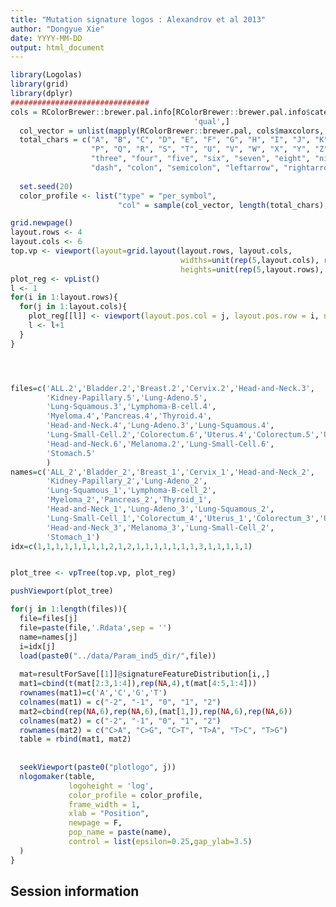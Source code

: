 ```yaml
---
title: "Mutation signature logos : Alexandrov et al 2013"
author: "Dongyue Xie"
date: YYYY-MM-DD
output: html_document
---
```


```r
library(Logolas)
library(grid)
library(dplyr)
###############################
cols = RColorBrewer::brewer.pal.info[RColorBrewer::brewer.pal.info$category == 
                                         'qual',]
  col_vector = unlist(mapply(RColorBrewer::brewer.pal, cols$maxcolors, rownames(cols)))
  total_chars = c("A", "B", "C", "D", "E", "F", "G", "H", "I", "J", "K", "L", "M", "N", "O",
                  "P", "Q", "R", "S", "T", "U", "V", "W", "X", "Y", "Z", "zero", "one", "two",
                  "three", "four", "five", "six", "seven", "eight", "nine", "dot", "comma",
                  "dash", "colon", "semicolon", "leftarrow", "rightarrow")
  
  set.seed(20)
  color_profile <- list("type" = "per_symbol",
                        "col" = sample(col_vector, length(total_chars), replace=FALSE))

grid.newpage()
layout.rows <- 4
layout.cols <- 6
top.vp <- viewport(layout=grid.layout(layout.rows, layout.cols,
                                      widths=unit(rep(5,layout.cols), rep("null", 2)),
                                      heights=unit(rep(5,layout.rows), rep("null", 1))))
plot_reg <- vpList()
l <- 1
for(i in 1:layout.rows){
  for(j in 1:layout.cols){
    plot_reg[[l]] <- viewport(layout.pos.col = j, layout.pos.row = i, name = paste0("plotlogo", l))
    l <- l+1
  }
}




files=c('ALL.2','Bladder.2','Breast.2','Cervix.2','Head-and-Neck.3',
        'Kidney-Papillary.5','Lung-Adeno.5',
        'Lung-Squamous.3','Lymphoma-B-cell.4',
        'Myeloma.4','Pancreas.4','Thyroid.4',
        'Head-and-Neck.4','Lung-Adeno.3','Lung-Squamous.4',
        'Lung-Small-Cell.2','Colorectum.6','Uterus.4','Colorectum.5','Uterus.6',
        'Head-and-Neck.6','Melanoma.2','Lung-Small-Cell.6',
        'Stomach.5'
        )
names=c('ALL_2','Bladder_2','Breast_1','Cervix_1','Head-and-Neck_2',
        'Kidney-Papillary_2','Lung-Adeno_2',
        'Lung-Squamous_1','Lymphoma-B-cell_2',
        'Myeloma_2','Pancreas_2','Thyroid_1',
        'Head-and-Neck_1','Lung-Adeno_3','Lung-Squamous_2',
        'Lung-Small-Cell_1','Colorectum_4','Uterus_1','Colorectum_3','Uterus_2',
        'Head-and-Neck_3','Melanoma_3','Lung-Small-Cell_2',
        'Stomach_1')
idx=c(1,1,1,1,1,1,1,1,2,1,2,1,1,1,1,1,1,1,3,1,1,1,1,1)


plot_tree <- vpTree(top.vp, plot_reg)

pushViewport(plot_tree)

for(j in 1:length(files)){
  file=files[j]
  file=paste(file,'.Rdata',sep = '')
  name=names[j]
  i=idx[j]
  load(paste0("../data/Param_ind5_dir/",file))
  
  mat=resultForSave[[1]]@signatureFeatureDistribution[i,,]
  mat1=cbind(t(mat[2:3,1:4]),rep(NA,4),t(mat[4:5,1:4]))
  rownames(mat1)=c('A','C','G','T')
  colnames(mat1) = c("-2", "-1", "0", "1", "2")
  mat2=cbind(rep(NA,6),rep(NA,6),(mat[1,]),rep(NA,6),rep(NA,6))
  colnames(mat2) = c("-2", "-1", "0", "1", "2")
  rownames(mat2) = c("C>A", "C>G", "C>T", "T>A", "T>C", "T>G")
  table = rbind(mat1, mat2)
  
  
  seekViewport(paste0("plotlogo", j))
  nlogomaker(table,
             logoheight = 'log',
             color_profile = color_profile,
             frame_width = 1,
             xlab = "Position",
             newpage = F,
             pop_name = paste(name),
             control = list(epsilon=0.25,gap_ylab=3.5)
  )
}

```
## Session information

<!-- Insert the session information into the document -->
```r
```
